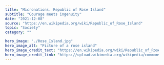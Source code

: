 ---
title: "Micronations. Republic of Rose Island"
subtitle: "Courage meets ingenuity"
date: "2021-12-08"
source: "https://en.wikipedia.org/wiki/Republic_of_Rose_Island"
topic: "Society"
category: "" 

hero_image: "./Rose_Island.jpg"
hero_image_alt: "Picture of a rose island"
hero_image_credit_text: "https://en.wikipedia.org/wiki/Republic_of_Rose_Island"
hero_image_credit_link: "https://upload.wikimedia.org/wikipedia/commons/e/e6/Isola_delle_Rose_1968.jpg"
---
